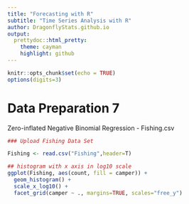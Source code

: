 ```yaml
---
title: "Forecasting with R"
subtitle: "Time Series Analysis with R"
author: DragonflyStats.github.io
output:
  prettydoc::html_pretty:
    theme: cayman
    highlight: github
---
```


```r
knitr::opts_chunk$set(echo = TRUE)
options(digits=3)
```

Data Preparation 7
=========================

Zero-inflated Negative Binomial Regression  - Fishing.csv

```r
### Upload Fishing Data Set

Fishing <- read.csv("Fishing",header=T)

```



```r
## histogram with x axis in log10 scale
ggplot(Fishing, aes(count, fill = camper)) +
  geom_histogram() +
  scale_x_log10() +
  facet_grid(camper ~ ., margins=TRUE, scales="free_y")

```
